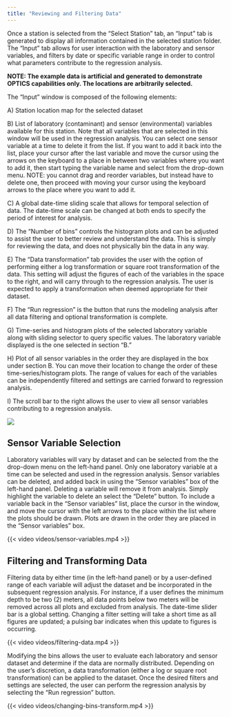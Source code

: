 ---
title: "Reviewing and Filtering Data"
---

Once a station is selected from the "Select Station" tab, an "Input" tab is generated to display all information contained in the selected station folder. The "Input" tab allows for user interaction with the laboratory and sensor variables, and filters by date or specific variable range in order to control what parameters contribute to the regression analysis.

**NOTE: The example data is artificial and generated to demonstrate OPTICS capabilities only. The locations are arbitrarily selected.**

The "Input" window is composed of the following elements:

A\) Station location map for the selected dataset

B\) List of laboratory (contaminant) and sensor (environmental) variables available for this station. Note that all variables that are selected in this window will be used in the regression analysis. You can select one sensor variable at a time to delete it from the list. If you want to add it back into the list, place your cursor after the last variable and move the cursor using the arrows on the keyboard to a place in between two variables where you want to add it, then start typing the variable name and select from the drop-down menu. NOTE: you cannot drag and reorder variables, but instead have to delete one, then proceed with moving your cursor using the keyboard arrows to the place where you want to add it.

C\) A global date-time sliding scale that allows for temporal selection of data. The date-time scale can be changed at both ends to specify the period of interest for analysis.

D\) The "Number of bins" controls the histogram plots and can be adjusted to assist the user to better review and understand the data. This is simply for reviewing the data, and does not physically bin the data in any way.

E\) The "Data transformation" tab provides the user with the option of performing either a log transformation or square root transformation of the data. This setting will adjust the figures of each of the variables in the space to the right, and will carry through to the regression analysis. The user is expected to apply a transformation when deemed appropriate for their dataset.

F\) The "Run regression" is the button that runs the modeling analysis after all data filtering and optional transformation is complete.

G\) Time-series and histogram plots of the selected laboratory variable along with sliding selector to query specific values. The laboratory variable displayed is the one selected in section "B."

H\) Plot of all sensor variables in the order they are displayed in the box under section B. You can move their location to change the order of these time-series/histogram plots. The range of values for each of the variables can be independently filtered and settings are carried forward to regression analysis.

I\) The scroll bar to the right allows the user to view all sensor variables contributing to a regression analysis.

![](images/data-selection-screen.png){fig-align="center"}

## **Sensor Variable Selection**

Laboratory variables will vary by dataset and can be selected from the the drop-down menu on the left-hand panel. Only one laboratory variable at a time can be selected and used in the regression analysis. Sensor variables can be deleted, and added back in using the "Sensor variables" box of the left-hand panel. Deleting a variable will remove it from analysis. Simply highlight the variable to delete an select the "Delete" button. To include a variable back in the "Sensor variables" list, place the cursor in the window, and move the cursor with the left arrows to the place within the list where the plots should be drawn. Plots are drawn in the order they are placed in the "Sensor variables" box.

{{< video videos/sensor-variables.mp4 >}}

## **Filtering and Transforming Data**

Filtering data by either time (in the left-hand panel) or by a user-defined range of each variable will adjust the dataset and be incorporated in the subsequent regression analysis. For instance, if a user defines the minimum depth to be two (2) meters, all data points below two meters will be removed across all plots and excluded from analysis. The date-time slider bar is a global setting. Changing a filter setting will take a short time as all figures are updated; a pulsing bar indicates when this update to figures is occurring.

{{< video videos/filtering-data.mp4 >}}

Modifying the bins allows the user to evaluate each laboratory and sensor dataset and determine if the data are normally distributed. Depending on the user's discretion, a data transformation (either a log or square root transformation) can be applied to the dataset. Once the desired filters and settings are selected, the user can perform the regression analysis by selecting the "Run regression" button.

{{< video videos/changing-bins-transform.mp4 >}}
